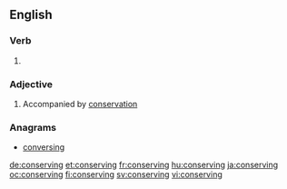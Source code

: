 ==English==

===Verb===
{{head|en|present participle}}

# {{present participle of|conserve|lang=en}}

===Adjective===
{{en-adj}}

# Accompanied by [[conservation]]

===Anagrams===
* [[conversing#English|conversing]]

[[de:conserving]]
[[et:conserving]]
[[fr:conserving]]
[[hu:conserving]]
[[ja:conserving]]
[[oc:conserving]]
[[fi:conserving]]
[[sv:conserving]]
[[vi:conserving]]